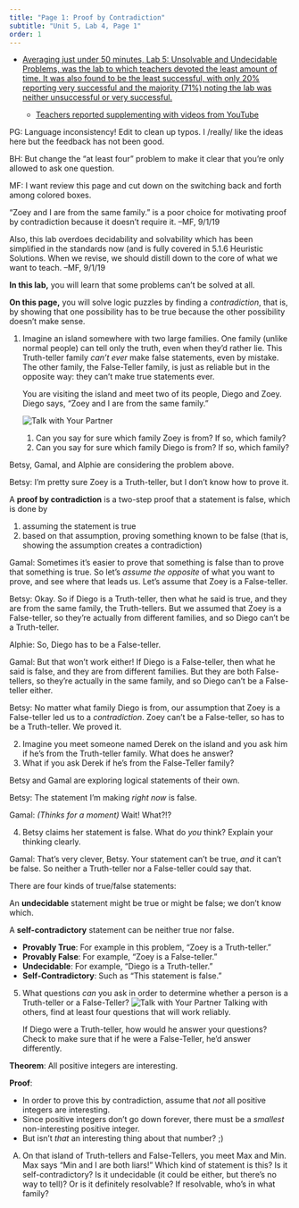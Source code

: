 ```yaml
---
title: "Page 1: Proof by Contradiction"
subtitle: "Unit 5, Lab 4, Page 1"
order: 1
---
```


::: todo
<ul>

<li>

<a href="https://docs.google.com/document/d/16N_lMTw3XytMWDJbknxRLrHBu5ZNDi0b5MJ8PJit7OE/edit" target="_blank">Averaging
just under 50 minutes, Lab 5: Unsolvable and Undecidable Problems, was
the lab to which teachers devoted the least amount of time. It was also
found to be the least successful, with only 20% reporting very
successful and the majority (71%) noting the lab was neither
unsuccessful or very successful.

<ul>

<li>Teachers reported supplementing with videos from YouTube</li>

</ul>

</a>

</li>

</ul>
:::

::: todo
PG: Language inconsistency! Edit to clean up typos. I /really/ like
the ideas here but the feedback has not been good.

BH: But change the "at least four" problem to make it clear that
you're only allowed to ask one question.

MF: I want review this page and cut down on the switching back and
forth among colored boxes.
:::

::: todo
"Zoey and I are from the same family." is a poor choice for motivating
proof by contradiction because it doesn't require it. --MF, 9/1/19

Also, this lab overdoes decidability and solvability which has been
simplified in the standards now (and is fully covered in 5.1.6 Heuristic
Solutions. When we revise, we should distill down to the core of what we
want to teach. --MF, 9/1/19
:::

::: learn
**In this lab,** you will learn that some problems can't
be solved at all.

**On this page,** you will solve logic puzzles by
finding a <em>contradiction</em>, that is, by showing that one
possibility has to be true because the other possibility doesn't make
sense.
:::

::: {#first .forYouToDo}
<ol>

<li>

Imagine an island somewhere with two large families. One family (unlike
normal people) can tell only the truth, even when they'd rather lie.
This Truth-teller family <em>can't ever</em> make false statements, even
by mistake. The other family, the False-Teller family, is just as
reliable but in the opposite way: they can't make true statements ever.

You are visiting the island and meet two of its people, Diego and
Zoey. Diego says, "Zoey and I are from the same family."

<img src="/img/icons/talk-with-your-partner.png" title="Talk with Your Partner" alt="Talk with Your Partner" class="float-end"/>

<ol>

<li>Can you say for sure which family Zoey is from? If so, which
family?</li>

<li>Can you say for sure which family Diego is from? If so, which
family?</li>

</ol>

</li>

</ol>
:::

::: dialogue
::: stagedir
Betsy, Gamal, and Alphie are considering the problem above.
:::

<div>

Betsy: I'm pretty sure Zoey is a Truth-teller, but I don't know how to
prove it.

</div>

::: vocab


A **proof by contradiction** is a two-step proof that a
statement is false, which is done by

<ol>

<li>assuming the statement is true</li>

<li>based on that assumption, proving something known to be false (that
is, showing the assumption creates a contradiction)</li>

</ol>


:::

<div>

Gamal: Sometimes it's easier to prove that something is false than to
prove that something is true. So let's <em>assume the opposite</em> of
what you want to prove, and see where that leads us. Let's assume that
Zoey is a False-teller.

</div>

<div>

Betsy: Okay. So if Diego is a Truth-teller, then what he said is true,
and they are from the same family, the Truth-tellers. But we assumed
that Zoey is a False-teller, so they're actually from different
families, and so Diego can't be a Truth-teller.

</div>

<div>

Alphie: So, Diego has to be a False-teller.

</div>

<div>

Gamal: But that won't work either! If Diego is a False-teller, then what
he said is false, and they are from different families. But they are
both False-tellers, so they're actually in the same family, and so Diego
can't be a False-teller either.

</div>

<div>

Betsy: No matter what family Diego is from, our assumption that Zoey is
a False-teller led us to a <em>contradiction</em>. Zoey can't be a
False-teller, so has to be a Truth-teller. We proved it.

</div>
:::

::: forYouToDo
<ol start="2">

<li>Imagine you meet someone named Derek on the island and you ask him
if he's from the Truth-teller family. What does he answer?</li>

<li>What if you ask Derek if he's from the False-Teller family?</li>

</ol>
:::

::: dialogue
::: stagedir
Betsy and Gamal are exploring logical statements of their own.
:::

<div>

Betsy: The statement I'm making <em>right now</em> is false.

</div>

<div>

Gamal: <em>(Thinks for a moment)</em> Wait! What?!?

</div>
:::

::: forYouToDo
<ol start="4">

<li>Betsy claims her statement is false. What do <em>you</em> think?
Explain your thinking clearly.</li>

</ol>
:::

::: dialogue
<div>

Gamal: That's very clever, Betsy. Your statement can't be true,
<em>and</em> it can't be false. So neither a Truth-teller nor a
False-teller could say that.

</div>
:::

::: takeNote
There are four kinds of true/false statements:

::: vocabBig
An **undecidable** statement might be true or might be
false; we don't know which.

A **self-contradictory** statement can be neither true
nor false.
:::

<ul>

<li>**Provably True**: For example in this problem, "Zoey
is a Truth-teller."</li>

<li>**Provably False**: For example, "Zoey is a
False-teller."</li>

<li>**Undecidable**: For example, "Diego is a
Truth-teller."</li>

<li>**Self-Contradictory**: Such as "This statement is
false."</li>

</ul>
:::

::: ifTime
<ol start="5">

<li>

What questions <em>can</em> you ask in order to determine whether a
person is a Truth-teller or a False-Teller?
<img src="/img/icons/talk-with-your-partner-mini.png" title="Talk with Your Partner" alt="Talk with Your Partner" class="float-end"/>
Talking with others, find at least four questions that will work
reliably.

::: endnote
If Diego were a Truth-teller, how would he answer your questions? Check
to make sure that if he were a False-Teller, he'd answer differently.
:::

</li>

</ol>
:::

::: endnote
**Theorem**: All positive integers are interesting.



**Proof**:

<ul>

<li>In order to prove this by contradiction, assume that <em>not</em>
all positive integers are interesting.</li>

<li>Since positive integers don't go down forever, there must be a
<em>smallest</em> non-interesting positive integer.</li>

<li>But isn't <em>that</em> an interesting thing about that number?
;)</li>

</ul>


:::

::: takeItFurther
<ol type="A">

<li>On that island of Truth-tellers and False-Tellers, you meet Max and
Min. Max says "Min and I are both liars!" Which kind of statement is
this? Is it self-contradictory? Is it undecidable (it could be either,
but there's no way to tell)? Or is it definitely resolvable? If
resolvable, who's in what family?</li>

</ol>
:::
